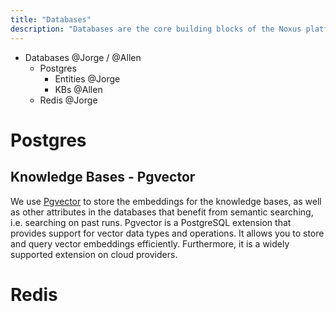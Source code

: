```yaml
---
title: "Databases"
description: "Databases are the core building blocks of the Noxus platform. They are used to store data for workflows and runs."
---
```


- Databases @Jorge / @Allen
  - Postgres
    - Entities @Jorge
    - KBs @Allen
  - Redis @Jorge


# Postgres

## Knowledge Bases - Pgvector

We use [Pgvector](https://github.com/pgvector/pgvector) to store the embeddings for the knowledge bases, as well as other attributes in the databases that benefit from semantic searching, i.e. searching on past runs.
Pgvector is a PostgreSQL extension that provides support for vector data types and operations. It allows you to store and query vector embeddings efficiently.
Furthermore, it is a widely supported extension on cloud providers.

# Redis
